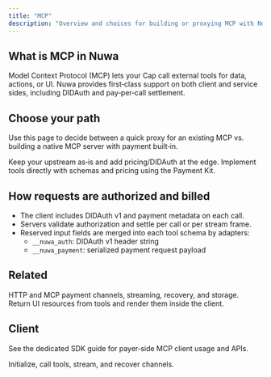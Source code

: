 ```yaml
---
title: "MCP"
description: "Overview and choices for building or proxying MCP with Nuwa"
---
```


## What is MCP in Nuwa

Model Context Protocol (MCP) lets your Cap call external tools for data, actions, or UI. Nuwa provides first‑class support on both client and service sides, including DIDAuth and pay‑per‑call settlement.

## Choose your path

Use this page to decide between a quick proxy for an existing MCP vs. building a native MCP server with payment built‑in.

<CardGroup cols={2}>
  <Card title="Proxy an existing MCP" icon="right-left" href="/build-caps/mcp-proxy">
    Keep your upstream as‑is and add pricing/DIDAuth at the edge.
  </Card>
  <Card title="Build a native MCP server" icon="bolt" href="/build-caps/mcp-server">
    Implement tools directly with schemas and pricing using the Payment Kit.
  </Card>
</CardGroup>

## How requests are authorized and billed

- The client includes DIDAuth v1 and payment metadata on each call.
- Servers validate authorization and settle per call or per stream frame.
- Reserved input fields are merged into each tool schema by adapters:
  - `__nuwa_auth`: DIDAuth v1 header string
  - `__nuwa_payment`: serialized payment request payload

## Related

<CardGroup cols={2}>
  <Card title="Payment Kit" icon="credit-card" href="/sdk/payment-kit">
    HTTP and MCP payment channels, streaming, recovery, and storage.
  </Card>
  <Card title="Artifact UI" icon="window-restore" href="/build-caps/artifact">
    Return UI resources from tools and render them inside the client.
  </Card>
</CardGroup>

## Client

See the dedicated SDK guide for payer‑side MCP client usage and APIs.

<Card title="MCP Client (SDK)" icon="bolt" href="/build-caps/mcp-client">
  Initialize, call tools, stream, and recover channels.
</Card>
